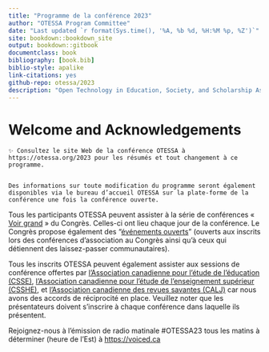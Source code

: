 ```yaml
--- 
title: "Programme de la conférence 2023"
author: "OTESSA Program Committee"
date: "Last updated `r format(Sys.time(), '%A, %b %d, %H:%M %p, %Z')`"
site: bookdown::bookdown_site
output: bookdown::gitbook
documentclass: book
bibliography: [book.bib]
biblio-style: apalike
link-citations: yes
github-repo: otessa/2023
description: "Open Technology in Education, Society, and Scholarship Association"
---
```


# Welcome and Acknowledgements {-}

```block
✨ Consultez le site Web de la conférence OTESSA à https://otessa.org/2023 pour les résumés et tout changement à ce programme. 


Des informations sur toute modification du programme seront également disponibles via le bureau d’accueil OTESSA sur la plate-forme de la conférence une fois la conférence ouverte.

```

Tous les participants OTESSA peuvent assister à la série de conférences « [Voir grand](https://www.federationhss.ca/en/congress/congress-2022/open-programming){target="_blank"} » du Congrès. Celles-ci ont lieu chaque jour de la conférence. Le Congrès propose également des “[événements ouverts](https://www.federationhss.ca/en/congress/congress-2022/calendar-open-events){target="_blank"}” (ouverts aux inscrits lors des conférences d’association au Congrès ainsi qu’à ceux qui détiennent des laissez-passer communautaires).

Tous les inscrits OTESSA peuvent également assister aux sessions de conférence offertes par [l’Association canadienne pour l’étude de l’éducation (CSSE)](https://csse-scee.ca/){target="_blank"}, [l’Association canadienne pour l’étude de l’enseignement supérieur (CSSHE)](https://csshe-scees.ca/){target="_blank"}, et [l’Association canadienne des revues savantes (CALJ)](https://www.calj-acrs.ca/){target="_blank"} car nous avons des accords de réciprocité en place. Veuillez noter que les présentateurs doivent s’inscrire à chaque conférence dans laquelle ils présentent.

Rejoignez-nous à l’émission de radio matinale #OTESSA23 tous les matins à déterminer (heure de l’Est) à [https://voiced.ca](https://voiced.ca){target="_blank"}
